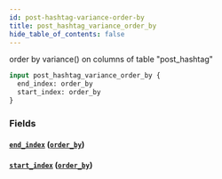 ```yaml
---
id: post-hashtag-variance-order-by
title: post_hashtag_variance_order_by
hide_table_of_contents: false
---
```



order by variance() on columns of table "post_hashtag"

```graphql
input post_hashtag_variance_order_by {
  end_index: order_by
  start_index: order_by
}
```


### Fields

#### [`end_index`](#) ([`order_by`](../enums/order-by))




#### [`start_index`](#) ([`order_by`](../enums/order-by))






